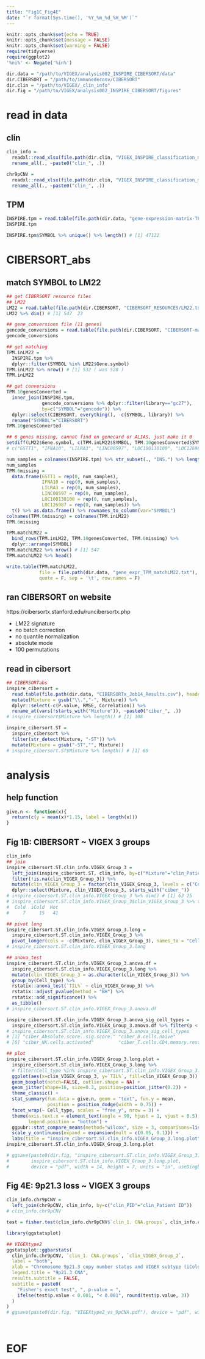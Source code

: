 ```yaml
---
title: "Fig1C_Fig4E"
date: "`r format(Sys.time(), '%Y_%m_%d_%H_%M')`"
---
```


```r
knitr::opts_chunk$set(echo = TRUE)
knitr::opts_chunk$set(message = FALSE)
knitr::opts_chunk$set(warning = FALSE)
require(tidyverse)
require(ggplot2)
'%ni%' <- Negate('%in%')

dir.data = "/path/to/VIGEX/analysis002_INSPIRE_CIBERSORT/data"
dir.CIBERSORT = "/path/to/immunedeconv/CIBERSORT"
dir.clin = "/path/to/VIGEX/_clin_info"
dir.fig = "/path/to/VIGEX/analysis002_INSPIRE_CIBERSORT/figures"
```

# read in data

## clin

```r
clin_info = 
  readxl::read_xlsx(file.path(dir.clin, "VIGEX_INSPIRE_classification_merged_data_23012022CY.xlsx"), sheet = "VIGEX_class_surv") %>% 
  rename_all(., ~paste0("clin_", .))

chr9pCNV = 
  readxl::read_xlsx(file.path(dir.clin, "VIGEX_INSPIRE_classification_merged_data_23012022CY.xlsx"), sheet = "9p21.3_CNV_status", skip = 1) %>% 
  rename_all(., ~paste0("clin_", .))
```

## TPM

```r
INSPIRE.tpm = read.table(file.path(dir.data, "gene-expression-matrix-TPM-final.tsv"), header = T, sep = "\t") %>% rownames_to_column(var="SYMBOL")
INSPIRE.tpm 

INSPIRE.tpm$SYMBOL %>% unique() %>% length() # [1] 47122
```

# CIBERSORT_abs

## match SYMBOL to LM22

```r
## get CIBERSORT resource files
## LM22
LM22 = read.table(file.path(dir.CIBERSORT, "CIBERSORT_RESOURCES/LM22.txt"), header = T, sep = '\t')
LM22 %>% dim() # [1] 547  23

## gene_conversions file (11 genes)
gencode_conversions = read.table(file.path(dir.CIBERSORT, "CIBERSORT-master/data/gencode_conversions.csv"), header = TRUE, sep = ',')
gencode_conversions

## get matching
TPM.inLM22 =
  INSPIRE.tpm %>% 
  dplyr::filter(SYMBOL %in% LM22$Gene.symbol)
TPM.inLM22 %>% nrow() # [1] 532 ( was 528 )
TPM.inLM22

## get conversions
TPM.10genesConverted =
  inner_join(INSPIRE.tpm, 
             gencode_conversions %>% dplyr::filter(library=="gc27"), 
             by=c("SYMBOL"="gencode")) %>% 
  dplyr::select(CIBERSORT, everything(), -c(SYMBOL, library)) %>% 
  rename("SYMBOL"="CIBERSORT")
TPM.10genesConverted

## 6 genes missing, cannot find on genecard or ALIAS, just make it 0
setdiff(LM22$Gene.symbol, c(TPM.inLM22$SYMBOL, TPM.10genesConverted$SYMBOL)) %>% cat(., sep=" = \n")# dput()
# c("GSTT1", "IFNA10", "LILRA3", "LINC00597", "LOC100130100", "LOC126987")

num_samples = colnames(INSPIRE.tpm) %>% str_subset(., "INS.") %>% length()
num_samples
TPM.6missing = 
  data.frame(GSTT1 = rep(0, num_samples),
             IFNA10 = rep(0, num_samples),
             LILRA3 = rep(0, num_samples),
             LINC00597 = rep(0, num_samples),
             LOC100130100 = rep(0, num_samples),
             LOC126987 = rep(0, num_samples)) %>% 
  t() %>% as.data.frame() %>% rownames_to_column(var="SYMBOL")
colnames(TPM.6missing) = colnames(TPM.inLM22)
TPM.6missing

TPM.matchLM22 = 
  bind_rows(TPM.inLM22, TPM.10genesConverted, TPM.6missing) %>% 
  dplyr::arrange(SYMBOL)
TPM.matchLM22 %>% nrow() # [1] 547
TPM.matchLM22 %>% head()

write.table(TPM.matchLM22, 
            file = file.path(dir.data, "gene_expr_TPM_matchLM22.txt"), 
            quote = F, sep = '\t', row.names = F)
```

## ran CIBERSORT on website

https://cibersortx.stanford.edu/runcibersortx.php

- LM22 signature
- no batch correction
- no quantile normalization
- absolute mode
- 100 permutations

## read in cibersort

```r
## CIBERSORTabs
inspire_cibersort = 
  read.table(file.path(dir.data, "CIBERSORTx_Job14_Results.csv"), header = T, sep = ",") %>% 
  mutate(Mixture = gsub("\\.","-", Mixture)) %>% 
  dplyr::select(-c(P.value, RMSE, Correlation)) %>% 
  rename_at(vars(!starts_with("Mixture")), ~paste0("ciber_", .))
# inspire_cibersort$Mixture %>% length() # [1] 108

inspire_cibersort.ST = 
  inspire_cibersort %>% 
  filter(str_detect(Mixture, "-ST")) %>% 
  mutate(Mixture = gsub("-ST","", Mixture))
# inspire_cibersort.ST$Mixture %>% length() # [1] 65
```

# analysis

## help function

```r
give.n <- function(x){
  return(c(y = mean(x)*1.15, label = length(x))) 
}
```

## Fig 1B: CIBERSORT ~ VIGEX 3 groups

```r
clin_info
## join
inspire_cibersort.ST.clin_info.VIGEX_Group_3 = 
  left_join(inspire_cibersort.ST, clin_info, by=c("Mixture"="clin_Patient ID")) %>% 
  filter(!is.na(clin_VIGEX_Group_3)) %>% 
  mutate(clin_VIGEX_Group_3 = factor(clin_VIGEX_Group_3, levels = c("Cold", "iCold", "Hot"))) %>% 
  dplyr::select(Mixture, clin_VIGEX_Group_3, starts_with("ciber_"))
# inspire_cibersort.ST.clin_info.VIGEX_Group_3 %>% dim() # [1] 63 25
# inspire_cibersort.ST.clin_info.VIGEX_Group_3$clin_VIGEX_Group_3 %>% table(useNA = "always")
#  Cold  iCold  Hot
#     7     15   41

## pivot long
inspire_cibersort.ST.clin_info.VIGEX_Group_3.long =
  inspire_cibersort.ST.clin_info.VIGEX_Group_3 %>% 
  pivot_longer(cols = -c(Mixture, clin_VIGEX_Group_3), names_to = "Cell_type", values_to = "TIL%")
# inspire_cibersort.ST.clin_info.VIGEX_Group_3.long

## anova_test
inspire_cibersort.ST.clin_info.VIGEX_Group_3.anova.df =
  inspire_cibersort.ST.clin_info.VIGEX_Group_3.long %>% 
  mutate(clin_VIGEX_Group_3 = as.character(clin_VIGEX_Group_3)) %>% 
  group_by(Cell_type) %>% 
  rstatix::anova_test(`TIL%` ~ clin_VIGEX_Group_3) %>% 
  rstatix::adjust_pvalue(method = "BH") %>%
  rstatix::add_significance() %>% 
  as_tibble()
# inspire_cibersort.ST.clin_info.VIGEX_Group_3.anova.df

inspire_cibersort.ST.clin_info.VIGEX_Group_3.anova_sig_cell_types =
  inspire_cibersort.ST.clin_info.VIGEX_Group_3.anova.df %>% filter(p < 0.1) %>% .$Cell_type
# inspire_cibersort.ST.clin_info.VIGEX_Group_3.anova_sig_cell_types
# [1] "ciber_Absolute.score..sig.score." "ciber_B.cells.naive"              "ciber_Macrophages.M1"             "ciber_Macrophages.M2"             "ciber_Monocytes"                 
# [6] "ciber_NK.cells.activated"         "ciber_T.cells.CD4.memory.resting" "ciber_T.cells.CD4.naive"          "ciber_T.cells.CD8"                "ciber_T.cells.follicular.helper" 

## plot
inspire_cibersort.ST.clin_info.VIGEX_Group_3.long.plot =
  inspire_cibersort.ST.clin_info.VIGEX_Group_3.long %>% 
  # filter(Cell_type %in% inspire_cibersort.ST.clin_info.VIGEX_Group_3.anova_sig_cell_types) %>% 
  ggplot(aes(x=clin_VIGEX_Group_3, y=`TIL%`, fill=clin_VIGEX_Group_3)) +
  geom_boxplot(notch=FALSE, outlier.shape = NA) +
  geom_jitter(shape=16, size=0.3, position=position_jitter(0.2)) +
  theme_classic() + 
  stat_summary(fun.data = give.n, geom = "text", fun.y = mean,
               position = position_dodge(width = 0.75)) +
  facet_wrap(~ Cell_type, scales = "free_y", nrow = 3) +
  theme(axis.text.x = element_text(angle = 90, hjust = 1, vjust = 0.5),
        legend.position = "bottom") +
  ggpubr::stat_compare_means(method="wilcox", size = 3, comparisons=list(c(1,2), c(2,3), c(1,3))) +
  scale_y_continuous(expand = expansion(mult = c(0.05, 0.1))) +
  labs(title = "inspire_cibersort.ST.clin_info.VIGEX_Group_3.long.plot")
inspire_cibersort.ST.clin_info.VIGEX_Group_3.long.plot

# ggsave(paste0(dir.fig, "inspire_cibersort.ST.clin_info.VIGEX_Group_3.boxplot.all.pdf"), 
#        inspire_cibersort.ST.clin_info.VIGEX_Group_3.long.plot,
#        device = "pdf", width = 14, height = 7, units = "in", useDingbats=F)
```

## Fig 4E: 9p21.3 loss ~ VIGEX 3 groups

```r
clin_info.chr9pCNV = 
  left_join(chr9pCNV, clin_info, by=c("clin_PID"="clin_Patient ID"))
# clin_info.chr9pCNV

test = fisher.test(clin_info.chr9pCNV$`clin_1. CNA.groups`, clin_info.chr9pCNV$clin_VIGEX_Group_3)

library(ggstatsplot)

## VIGEXtype2
ggstatsplot::ggbarstats(
  clin_info.chr9pCNV, `clin_1. CNA.groups`, `clin_VIGEX_Group_2`, 
  label = "both",
  xlab = "Chromosome 9p21.3 copy number status and VIGEX subtype (iCold/Cold combined)", 
  legend.title = "9p21.3 CNA",
  results.subtitle = FALSE,
  subtitle = paste0(
    "Fisher's exact test", ", p-value = ",
    ifelse(test$p.value < 0.001, "< 0.001", round(test$p.value, 3))
  )
)
# ggsave(paste0(dir.fig, "VIGEXtype2_vs_9pCNA.pdf"), device = "pdf", width = 8, height = 6, units = "in", useDingbats=F)
```

<br>

# EOF
